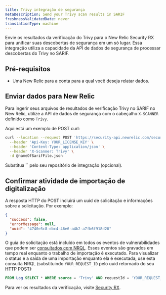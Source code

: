 ```yaml
---
title: Trivy integração de segurança
metaDescription: Send your Trivy scan results in SARIF
freshnessValidatedDate: never
translationType: machine
---
```


Envie os resultados da verificação do Trivy para o New Relic Security RX para unificar suas descobertas de segurança em um só lugar. Essa integração utiliza a capacidade da API de dados de segurança de processar descobertas do Trivy no SARIF.

## Pré-requisitos

* Uma New Relic <InlinePopover type="licenseKey" />para a conta para a qual você deseja relatar dados.

## Enviar dados para New Relic

Para ingerir seus arquivos de resultados de verificação Trivy no SARIF no New Relic, utilize a API de dados de segurança com o cabeçalho `X-SCANNER` definido como `Trivy`.

Aqui está um exemplo de POST curl:

```bash
curl --location --request POST 'https://security-api.newrelic.com/security/v1?repository=<https://github.com/MY_GITHUB_USER/MY_TRIVY_REPO>' \
  --header 'Api-Key: YOUR_LICENSE_KEY' \
  --header 'Content-Type: application/json' \
  --header 'X-Scanner: Trivy' \
  -d @nameOfSarifFile.json
```

<Callout variant="tip">
  Substitua `<RepositoryUrl>` pelo seu repositório de integração (opcional).
</Callout>

## Confirmar atividade de importação de digitalização

A resposta HTTP do POST incluirá um uuid de solicitação e informações sobre a solicitação. Por exemplo:

```json
{
  "success": false,
  "errorMessage": null,
  "uuid": "4740e3c8-dbc4-46e6-a4b2-a7fb6f918d20"
}
```

O guia de solicitação está incluído em todos os eventos de vulnerabilidades que podem ser [consultados com NRQL](/docs/query-your-data/nrql-new-relic-query-language/get-started/introduction-nrql-new-relics-query-language/). Esses eventos são gravados em tempo real enquanto o trabalho de importação é executado. Para visualizar o status e a saída de uma importação enquanto ela é executada, use esta consulta NRQL (substituindo `YOUR_REQUEST_ID` pelo uuid retornado do seu HTTP POST):

```sql
FROM Log SELECT * WHERE source = 'Trivy' AND requestId = 'YOUR_REQUEST_ID'
```

Para ver os resultados da verificação, visite [Security RX](/docs/vulnerability-management/overview/).